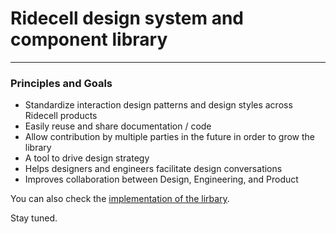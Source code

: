 
<Meta title="Introduction" />

# Ridecell design system and component library
***

### Principles and Goals
* Standardize interaction design patterns and design styles across Ridecell products
* Easily reuse and share documentation / code
* Allow contribution by multiple parties in the future in order to grow the library
* A tool to drive design strategy 
* Helps designers and engineers facilitate design conversations
* Improves collaboration between Design, Engineering, and Product

You can also check the [implementation of the lirbary](https://github.com/Ridecell/web-components-lib).

Stay tuned.
